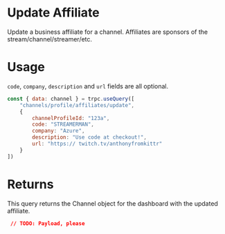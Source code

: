 # Update Affiliate

Update a business affiliate for a channel. Affiliates are sponsors of the stream/channel/streamer/etc.

# Usage

`code`, `company`, `description` and `url` fields are all optional.

```js
const { data: channel } = trpc.useQuery([
	"channels/profile/affiliates/update",
	{
		channelProfileId: "123a",
		code: "STREAMERMAN",
		company: "Azure",
		description: "Use code at checkout!",
		url: "https:// twitch.tv/anthonyfromkittr"
	}
])
```

# Returns

This query returns the Channel object for the dashboard with the updated affiliate.

```json
 // TODO: Payload, please
```
